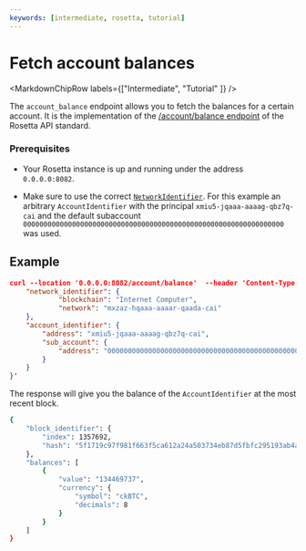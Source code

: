 ```yaml
---
keywords: [intermediate, rosetta, tutorial]
---
```



# Fetch account balances

<MarkdownChipRow labels={["Intermediate", "Tutorial" ]} />



The `account_balance` endpoint allows you to fetch the balances for a certain account. It is the implementation of the [/account/balance endpoint](https://www.rosetta-api.org/docs/AccountApi.html#accountbalance) of the Rosetta API standard.

### Prerequisites

- Your Rosetta instance is up and running under the address `0.0.0.0:8082`.

- Make sure to use the correct [`NetworkIdentifier`](/docs/rosetta-defi/rosetta/icrc_rosetta/data_api/network.mdx). For this example an arbitrary `AccountIdentifier` with the principal `xmiu5-jqaaa-aaaag-qbz7q-cai` and the default subaccount `0000000000000000000000000000000000000000000000000000000000000000` was used.

## Example
```json
curl --location '0.0.0.0:8082/account/balance'  --header 'Content-Type: application/json' --data '{
    "network_identifier": {
            "blockchain": "Internet Computer",
            "network": "mxzaz-hqaaa-aaaar-qaada-cai"
    },
    "account_identifier": {
        "address": "xmiu5-jqaaa-aaaag-qbz7q-cai",
        "sub_account": {
            "address": "0000000000000000000000000000000000000000000000000000000000000000"
        }
    }
}'
```

The response will give you the balance of the `AccountIdentifier` at the most recent block.

```bash
{
    "block_identifier": {
        "index": 1357692,
        "hash": "5f1719c97f981f663f5ca612a24a503734eb87d5fbfc295193ab4a29ae139f3f"
    },
    "balances": [
        {
            "value": "134469737",
            "currency": {
                "symbol": "ckBTC",
                "decimals": 8
            }
        }
    ]
}
```
